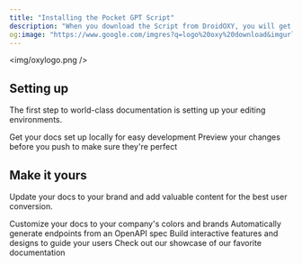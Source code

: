 ```yaml
---
title: "Installing the Pocket GPT Script"
description: "When you download the Script from DroidOXY, you will get an archive file in .zip extension. You need to unzip that archive. When done, you should see New upload folder (Folder name can be changed from version to version).  "
og:image: "https://www.google.com/imgres?q=logo%20oxy%20download&imgurl=https%3A%2F%2Fcdn.worldvectorlogo.com%2Flogos%2Foxycoin.svg&imgrefurl=https%3A%2F%2Fworldvectorlogo.com%2Flogo%2Foxycoin&docid=3PuGDs6o4Ql0VM&tbnid=HrhxRSmAamotFM&vet=12ahUKEwjQlO60696MAxX4T2wGHQOyLhYQM3oECC4QAA..i&w=2756&h=1653&hcb=2&ved=2ahUKEwjQlO60696MAxX4T2wGHQOyLhYQM3oECC4QAA"
---
```


<img/oxylogo.png
/>

## Setting up

The first step to world-class documentation is setting up your editing environments.

<CardGroup cols="2">
  <Card title="Edit Your Docs" icon="pen-to-square" href="https://mintlify.com/docs/quickstart">
    Get your docs set up locally for easy development
  </Card>
  <Card title="Preview Changes" icon="image" href="https://mintlify.com/docs/development">
    Preview your changes before you push to make sure they're perfect
  </Card>
</CardGroup>

## Make it yours

Update your docs to your brand and add valuable content for the best user conversion.

<CardGroup cols="2">
  <Card title="Customize Style" icon="palette" href="https://mintlify.com/docs/settings/global">
    Customize your docs to your company's colors and brands
  </Card>
  <Card title="Reference APIs" icon="code" href="https://mintlify.com/docs/api-playground/openapi">
    Automatically generate endpoints from an OpenAPI spec
  </Card>
  <Card title="Add Components" icon="screwdriver-wrench" href="https://mintlify.com/docs/content/components/accordions">
    Build interactive features and designs to guide your users
  </Card>
  <Card title="Get Inspiration" icon="stars" href="https://mintlify.com/customers">
    Check out our showcase of our favorite documentation
  </Card>
</CardGroup>